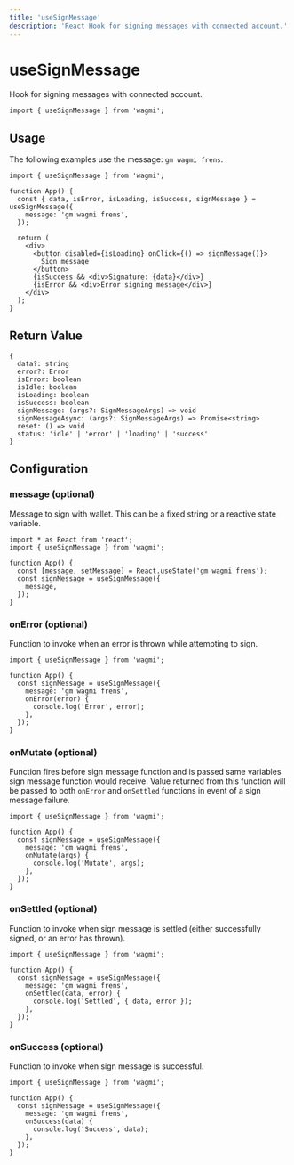 ```yaml
---
title: 'useSignMessage'
description: 'React Hook for signing messages with connected account.'
---
```


# useSignMessage

Hook for signing messages with connected account.

```tsx
import { useSignMessage } from 'wagmi';
```

## Usage

The following examples use the message: `gm wagmi frens`.

```tsx
import { useSignMessage } from 'wagmi';

function App() {
  const { data, isError, isLoading, isSuccess, signMessage } = useSignMessage({
    message: 'gm wagmi frens',
  });

  return (
    <div>
      <button disabled={isLoading} onClick={() => signMessage()}>
        Sign message
      </button>
      {isSuccess && <div>Signature: {data}</div>}
      {isError && <div>Error signing message</div>}
    </div>
  );
}
```

## Return Value

```tsx
{
  data?: string
  error?: Error
  isError: boolean
  isIdle: boolean
  isLoading: boolean
  isSuccess: boolean
  signMessage: (args?: SignMessageArgs) => void
  signMessageAsync: (args?: SignMessageArgs) => Promise<string>
  reset: () => void
  status: 'idle' | 'error' | 'loading' | 'success'
}
```

## Configuration

### message (optional)

Message to sign with wallet. This can be a fixed string or a reactive state variable.

```tsx {7}
import * as React from 'react';
import { useSignMessage } from 'wagmi';

function App() {
  const [message, setMessage] = React.useState('gm wagmi frens');
  const signMessage = useSignMessage({
    message,
  });
}
```

### onError (optional)

Function to invoke when an error is thrown while attempting to sign.

```tsx {6-8}
import { useSignMessage } from 'wagmi';

function App() {
  const signMessage = useSignMessage({
    message: 'gm wagmi frens',
    onError(error) {
      console.log('Error', error);
    },
  });
}
```

### onMutate (optional)

Function fires before sign message function and is passed same variables sign message function would receive. Value returned from this function will be passed to both `onError` and `onSettled` functions in event of a sign message failure.

```tsx {6-8}
import { useSignMessage } from 'wagmi';

function App() {
  const signMessage = useSignMessage({
    message: 'gm wagmi frens',
    onMutate(args) {
      console.log('Mutate', args);
    },
  });
}
```

### onSettled (optional)

Function to invoke when sign message is settled (either successfully signed, or an error has thrown).

```tsx {6-8}
import { useSignMessage } from 'wagmi';

function App() {
  const signMessage = useSignMessage({
    message: 'gm wagmi frens',
    onSettled(data, error) {
      console.log('Settled', { data, error });
    },
  });
}
```

### onSuccess (optional)

Function to invoke when sign message is successful.

```tsx {6-8}
import { useSignMessage } from 'wagmi';

function App() {
  const signMessage = useSignMessage({
    message: 'gm wagmi frens',
    onSuccess(data) {
      console.log('Success', data);
    },
  });
}
```
